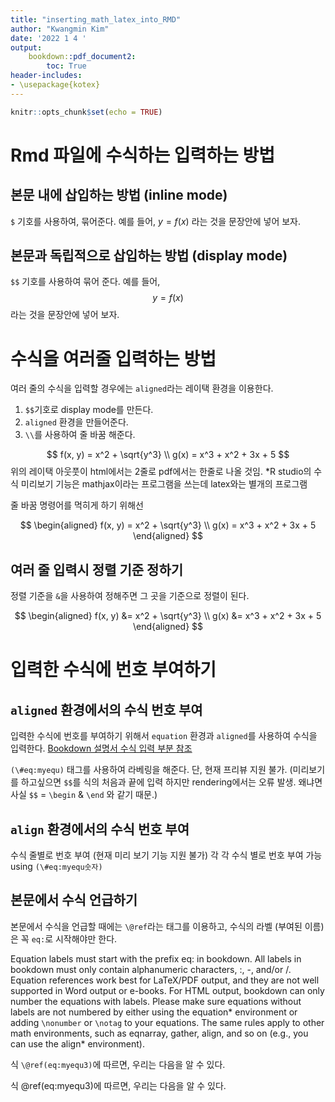 ```yaml
---
title: "inserting_math_latex_into_RMD"
author: "Kwangmin Kim"
date: '2022 1 4 '
output: 
    bookdown::pdf_document2:
        toc: True
header-includes:
- \usepackage{kotex}
---
```


```r
knitr::opts_chunk$set(echo = TRUE)
```

# Rmd 파일에 수식하는 입력하는 방법
## 본문 내에 삽입하는 방법 (inline mode)

`$` 기호를 사용하여, 묶어준다. 예를 들어, $y=f(x)$ 라는 것을 문장안에 넣어 보자.

## 본문과 독립적으로 삽입하는 방법 (display mode)

`$$` 기호를 사용하여 묶어 준다. 예를 들어, 
$$
y=f(x)
$$ 라는 것을 문장안에 넣어 보자.

# 수식을 여러줄 입력하는 방법

여러 줄의 수식을 입력할 경우에는 `aligned`라는 레이택 환경을 이용한다.

1. `$$`기호로 display mode를 만든다.
2. `aligned` 환경을 만들어준다.
3. `\\`를 사용하여 줄 바꿈 해준다.

$$
f(x, y) = x^2 + \sqrt{y^3} \\
g(x) = x^3 + x^2 + 3x + 5
$$
위의 레이택 아웃풋이 html에서는 2줄로 pdf에서는 한줄로 나올 것임.
*R studio의 수식 미리보기 기능은 mathjax이라는 프로그램을 쓰는데 latex와는 별개의 프로그램

줄 바꿈 명령어를 먹히게 하기 위해선

$$ 
\begin{aligned}
f(x, y) = x^2 + \sqrt{y^3} \\
g(x) = x^3 + x^2 + 3x + 5
\end{aligned}
$$

## 여러 줄 입력시 정렬 기준 정하기

정렬 기준을 `&`을 사용하여 정해주면 그 곳을 기준으로 정렬이 된다.

$$ 
\begin{aligned}
f(x, y) &= x^2 + \sqrt{y^3} \\
g(x) &= x^3 + x^2 + 3x + 5
\end{aligned}
$$

# 입력한 수식에 번호 부여하기

## `aligned` 환경에서의 수식 번호 부여

입력한 수식에 번호를 부여하기 위해서 `equation` 환경과 `aligned`를 사용하여 수식을 입력한다. [Bookdown 설명서 수식 입력 부분 참조](https://https://bookdown.org/yihui/bookdown/markdown-extensions-by-bookdown.html)

`(\#eq:myequ)` 태그를 사용하여 라베링을 해준다. 단, 현재 프리뷰 지원 불가. (미리보기를 하고싶으면 `$$`를 식의 처음과 끝에 입력 하지만 rendering에서는 오류 발생. 왜냐면 사실 `$$` = `\begin` & `\end` 와 같기 때문.)

\begin{equation} 
\begin{aligned}
f(x, y) &= x^2 + \sqrt{y^3} \\
g(x) &= x^3 + x^2 + 3x + 5
\end{aligned}
(\#eq:myequ)
\end{equation}

## `align` 환경에서의 수식 번호 부여

수식 줄별로 번호 부여 (현재 미리 보기 기능 지원 불가)
각 각 수식 별로 번호 부여 가능 using `(\#eq:myequ숫자)`

\begin{align}
f(x, y) &= x^2 + \sqrt{y^3} \notag \\
g(x) &= x^3 +x^2 + 3x + 5 (\#eq:myequ2) \\
h(x) &= sin(x)+cos(x) (\#eq:myequ3)
\end{align}

## 본문에서 수식 언급하기

본문에서 수식을 언급할 때에는 `\@ref`라는 태그를 이용하고, 수식의 라벨 (부여된 이름)은 꼭 `eq:`로 시작해야만 한다.

Equation labels must start with the prefix eq: in bookdown. All labels in bookdown must only contain alphanumeric characters, :, -, and/or /. Equation references work best for LaTeX/PDF output, and they are not well supported in Word output or e-books. For HTML output, bookdown can only number the equations with labels. Please make sure equations without labels are not numbered by either using the equation* environment or adding `\nonumber` or `\notag` to your equations. The same rules apply to other math environments, such as eqnarray, gather, align, and so on (e.g., you can use the align* environment).

식 `\@ref(eq:myequ3)`에 따르면, 우리는 다음을 알 수 있다.

식 \@ref(eq:myequ3)에 따르면, 우리는 다음을 알 수 있다.
